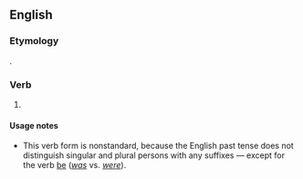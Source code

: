 ==English==

===Etymology===
{{suffix|en|might|eth}}.

===Verb===
{{head|en|verb form|cat2=verb simple past forms|cat3=third-person singular forms}}

# {{lb|en|nonstandard|pseudo-archaic|hypercorrect}} {{form of|third-person singular simple past|may|lang=en}}

====Usage notes====
* This verb form is nonstandard, because the English past tense does not distinguish singular and plural persons with any suffixes &mdash; except for the verb [[be]] (''[[was]]'' vs. ''[[were]]'').